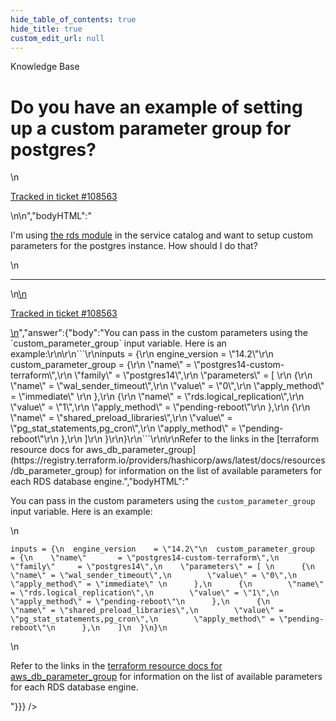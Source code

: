 ```yaml
---
hide_table_of_contents: true
hide_title: true
custom_edit_url: null
---
```



<CenterLayout>
<span className="searchCategory">Knowledge Base</span>
<h1>Do you have an example of setting up a custom parameter group for postgres?</h1>
<GitHub discussion={{"id":"D_kwDOF8slf84APeZM","number":408,"author":{"login":"yorinasub17"},"title":"Do you have an example of setting up a custom parameter group for postgres?","body":"\nI'm using [the rds module](https://docs.gruntwork.io/reference/services/data-storage/amazon-rds) in the service catalog and want to setup custom parameters for the postgres instance. How should I do that?\n\n---\n\n<ins datetime=\"2022-05-06T13:58:56Z\">\n  <p><a href=\"https://support.gruntwork.io/hc/requests/108563\">Tracked in ticket #108563</a></p>\n</ins>\n","bodyHTML":"<p dir=\"auto\">I'm using <a href=\"https://docs.gruntwork.io/reference/services/data-storage/amazon-rds\" rel=\"nofollow\">the rds module</a> in the service catalog and want to setup custom parameters for the postgres instance. How should I do that?</p>\n<hr>\n<ins datetime=\"2022-05-06T13:58:56Z\">\n  <p dir=\"auto\"><a href=\"https://support.gruntwork.io/hc/requests/108563\" rel=\"nofollow\">Tracked in ticket #108563</a></p>\n</ins>","answer":{"body":"You can pass in the custom parameters using the `custom_parameter_group` input variable. Here is an example:\r\n\r\n```\r\ninputs = {\r\n  engine_version    = \"14.2\"\r\n  custom_parameter_group  = {\r\n    \"name\"       = \"postgres14-custom-terraform\",\r\n    \"family\"     = \"postgres14\",\r\n    \"parameters\" = [ \r\n      {\r\n        \"name\" = \"wal_sender_timeout\",\r\n        \"value\" = \"0\",\r\n        \"apply_method\" = \"immediate\" \r\n      },\r\n      {\r\n        \"name\" = \"rds.logical_replication\",\r\n        \"value\" = \"1\",\r\n        \"apply_method\" = \"pending-reboot\"\r\n      },\r\n      {\r\n        \"name\" = \"shared_preload_libraries\",\r\n        \"value\" = \"pg_stat_statements,pg_cron\",\r\n        \"apply_method\" = \"pending-reboot\"\r\n      },\r\n    ]\r\n  }\r\n}\r\n```\r\n\r\nRefer to the links in the [terraform resource docs for aws_db_parameter_group](https://registry.terraform.io/providers/hashicorp/aws/latest/docs/resources/db_parameter_group) for information on the list of available parameters for each RDS database engine.","bodyHTML":"<p dir=\"auto\">You can pass in the custom parameters using the <code class=\"notranslate\">custom_parameter_group</code> input variable. Here is an example:</p>\n<div class=\"snippet-clipboard-content notranslate position-relative overflow-auto\" data-snippet-clipboard-copy-content=\"inputs = {\n  engine_version    = &quot;14.2&quot;\n  custom_parameter_group  = {\n    &quot;name&quot;       = &quot;postgres14-custom-terraform&quot;,\n    &quot;family&quot;     = &quot;postgres14&quot;,\n    &quot;parameters&quot; = [ \n      {\n        &quot;name&quot; = &quot;wal_sender_timeout&quot;,\n        &quot;value&quot; = &quot;0&quot;,\n        &quot;apply_method&quot; = &quot;immediate&quot; \n      },\n      {\n        &quot;name&quot; = &quot;rds.logical_replication&quot;,\n        &quot;value&quot; = &quot;1&quot;,\n        &quot;apply_method&quot; = &quot;pending-reboot&quot;\n      },\n      {\n        &quot;name&quot; = &quot;shared_preload_libraries&quot;,\n        &quot;value&quot; = &quot;pg_stat_statements,pg_cron&quot;,\n        &quot;apply_method&quot; = &quot;pending-reboot&quot;\n      },\n    ]\n  }\n}\"><pre class=\"notranslate\"><code>inputs = {\n  engine_version    = \"14.2\"\n  custom_parameter_group  = {\n    \"name\"       = \"postgres14-custom-terraform\",\n    \"family\"     = \"postgres14\",\n    \"parameters\" = [ \n      {\n        \"name\" = \"wal_sender_timeout\",\n        \"value\" = \"0\",\n        \"apply_method\" = \"immediate\" \n      },\n      {\n        \"name\" = \"rds.logical_replication\",\n        \"value\" = \"1\",\n        \"apply_method\" = \"pending-reboot\"\n      },\n      {\n        \"name\" = \"shared_preload_libraries\",\n        \"value\" = \"pg_stat_statements,pg_cron\",\n        \"apply_method\" = \"pending-reboot\"\n      },\n    ]\n  }\n}\n</code></pre></div>\n<p dir=\"auto\">Refer to the links in the <a href=\"https://registry.terraform.io/providers/hashicorp/aws/latest/docs/resources/db_parameter_group\" rel=\"nofollow\">terraform resource docs for aws_db_parameter_group</a> for information on the list of available parameters for each RDS database engine.</p>"}}} />

</CenterLayout>
  

<!-- ##DOCS-SOURCER-START
{
  "sourcePlugin": "github-discussions",
  "hash": "591e5f6b3e79d5320ca4ab0684a2e572"
}
##DOCS-SOURCER-END -->
